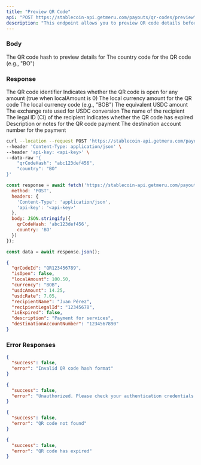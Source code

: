 ```yaml
---
title: "Preview QR Code"
api: "POST https://stablecoin-api.getmeru.com/payouts/qr-codes/preview"
description: "This endpoint allows you to preview QR code details before processing a payout"
---
```


### Body

<ParamField body="qrCodeHash" type="string" required>
  The QR code hash to preview details for
</ParamField>

<ParamField body="country" type="string" required>
  The country code for the QR code (e.g., "BO")
</ParamField>

### Response

<ResponseField name="qrCodeId" type="string">
  The QR code identifier
</ResponseField>

<ResponseField name="isOpen" type="boolean">
  Indicates whether the QR code is open for any amount (true when localAmount is 0)
</ResponseField>

<ResponseField name="localAmount" type="number">
  The local currency amount for the QR code
</ResponseField>

<ResponseField name="currency" type="string">
  The local currency code (e.g., "BOB")
</ResponseField>

<ResponseField name="usdcAmount" type="number">
  The equivalent USDC amount
</ResponseField>

<ResponseField name="usdcRate" type="number">
  The exchange rate used for USDC conversion
</ResponseField>

<ResponseField name="recipientName" type="string">
  The name of the recipient
</ResponseField>

<ResponseField name="recipientLegalId" type="string">
  The legal ID (CI) of the recipient
</ResponseField>


<ResponseField name="isExpired" type="boolean">
  Indicates whether the QR code has expired
</ResponseField>

<ResponseField name="description" type="string">
  Description or notes for the QR code payment
</ResponseField>

<ResponseField name="destinationAccountNumber" type="string">
  The destination account number for the payment
</ResponseField>

<RequestExample>

```bash cURL
curl --location --request POST 'https://stablecoin-api.getmeru.com/payouts/qr-codes/preview' \
--header 'Content-Type: application/json' \
--header 'api-key: <api-key>' \
--data-raw '{
    "qrCodeHash": "abc123def456",
    "country": "BO"
}'
```

```js Javascript
const response = await fetch('https://stablecoin-api.getmeru.com/payouts/qr-codes/preview', {
  method: 'POST',
  headers: {
    'Content-Type': 'application/json',
    'api-key': '<api-key>'
  },
  body: JSON.stringify({
    qrCodeHash: 'abc123def456',
    country: 'BO'
  })
});

const data = await response.json();
```

</RequestExample>

<ResponseExample>

```json 200
{
  "qrCodeId": "QR123456789",
  "isOpen": false,
  "localAmount": 100.50,
  "currency": "BOB",
  "usdcAmount": 14.25,
  "usdcRate": 7.05,
  "recipientName": "Juan Pérez",
  "recipientLegalId": "12345678",
  "isExpired": false,
  "description": "Payment for services",
  "destinationAccountNumber": "1234567890"
}
```

</ResponseExample>

### Error Responses

<ResponseExample>

```json 400
{
  "success": false,
  "error": "Invalid QR code hash format"
}
```

```json 401
{
  "success": false,
  "error": "Unauthorized. Please check your authentication credentials."
}
```

```json 404
{
  "success": false,
  "error": "QR code not found"
}
```

```json 410
{
  "success": false,
  "error": "QR code has expired"
}
```

</ResponseExample>
